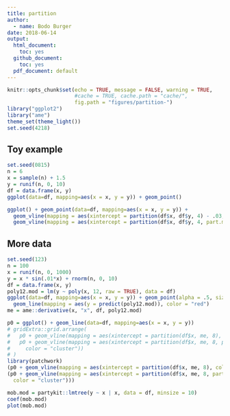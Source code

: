 ```yaml
---
title: partition
author: 
  - name: Bodo Burger
date: 2018-06-14
output:
  html_document: 
    toc: yes
  github_document:
    toc: yes
  pdf_document: default
---
```


```r
knitr::opts_chunk$set(echo = TRUE, message = FALSE, warning = TRUE,
                      #cache = TRUE, cache.path = "cache/",
                      fig.path = "figures/partition-")
library("ggplot2")
library("ame")
theme_set(theme_light())
set.seed(4218)
```

## Toy example

```r
set.seed(0815)
n = 6
x = sample(n) + 1.5
y = runif(n, 0, 10)
df = data.frame(x, y)
ggplot(data=df, mapping=aes(x = x, y = y)) + geom_point()
```

```r
ggplot() + geom_point(data=df, mapping=aes(x = x, y = y)) +
  geom_vline(mapping = aes(xintercept = partition(df$x, df$y, 4) - .03, color = "rpart")) +
  geom_vline(mapping = aes(xintercept = partition(df$x, df$y, 4, part.method = "cluster") + .03, color = "cluster"))
```

## More data

```r
set.seed(123)
n = 100
x = runif(n, 0, 1000)
y = x * sin(.01*x) + rnorm(n, 0, 10)
df = data.frame(x, y)
poly12.mod = lm(y ~ poly(x, 12, raw = TRUE), data = df)
ggplot(data=df, mapping=aes(x = x, y = y)) + geom_point(alpha = .5, size = 3) +
  geom_line(mapping = aes(y = predict(poly12.mod)), color = "red")
me = ame::derivative(x, "x", df, poly12.mod)
```

```r
p0 = ggplot() + geom_line(data=df, mapping=aes(x = x, y = y))
# gridExtra::grid.arrange(
#   p0 + geom_vline(mapping = aes(xintercept = partition(df$x, me, 8), color = "rpart")),
#   p0 + geom_vline(mapping = aes(xintercept = partition(df$x, me, 8, part.method = "cluster"), 
#     color = "cluster"))
# )
library(patchwork)
(p0 + geom_vline(mapping = aes(xintercept = partition(df$x, me, 8), color = "rpart"))) /
(p0 + geom_vline(mapping = aes(xintercept = partition(df$x, me, 8, part.method = "cluster"),
  color = "cluster")))
```


```r
mob.mod = partykit::lmtree(y ~ x | x, data = df, minsize = 10)
coef(mob.mod)
plot(mob.mod)
```






